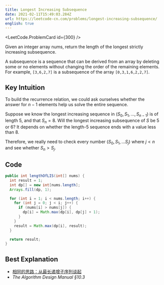 ```yaml
---
title: Longest Increasing Subsequence
date: 2021-02-11T15:49:03.284Z
url: https://leetcode-cn.com/problems/longest-increasing-subsequence/
english: true
---
```



<LeetCode.ProblemCard id={300} />

Given an integer array nums, return the length of the longest strictly increasing subsequence.

A subsequence is a sequence that can be derived from an array by deleting some or no elements without changing the
order of the remaining elements. For example, `[3,6,2,7]` is a subsequence of the array `[0,3,1,6,2,2,7]`.


## Key Intuition

To build the recurrence relation, we could ask ourselves whether the answer for $n - 1$ elements help us solve the entire sequence.

Suppose we know the longest increasing sequence in $(S_0, S_1, ..., S_{n-1})$ is of length $5$, and that $S_n = 8$. Will the longest increasing subsequence of $S$ be $5$ or $6$? It depends on whether the length-$5$ sequence ends with a value less than $8$.

Therefore, we really need to check every number $(S_0, S_1,...S_j)$ where $j < n$ and see whether $S_n > S_j$.

## Code

```java
public int lengthOfLIS(int[] nums) {
  int result = 1;
  int dp[] = new int[nums.length];
  Arrays.fill(dp, 1);

  for (int i = 1; i < nums.length; i++) {
    for (int j = 0; j < i; j++) {
      if (nums[i] > nums[j]) {
        dp[i] = Math.max(dp[i], dp[j] + 1);
      }
    }
    result = Math.max(dp[i], result);
  }

  return result;
}
```

## Best Explanation

- [相同的思路：从最长递增子序列谈起](https://leetcode-cn.com/problems/palindrome-partitioning-ii/solution/xiang-tong-de-si-lu-cong-zui-chang-di-ze-9kfm/)
- <cite>The Algorithm Design Manual §10.3</cite>